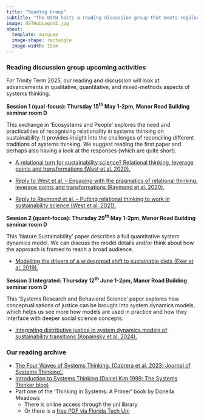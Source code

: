 ```yaml
---
title: "Reading Group"
subtitle: "The OSTH hosts a reading discussion group that meets regularly during Oxford term time."
image: OSTHubLogoV2.jpg
about:
  template: marquee
  image-shape: rectangle
  image-width: 15em
---
```


### Reading discussion group upcoming activities

For Trinity Term 2025, our reading and discussion will look at advancements in qualitative, quantitative, and mixed-methods aspects of systems thinking.

**Session 1 (qual-focus): Thursday 15^th^ May 1-2pm, Manor Road Building seminar room D**

This exchange in ‘Ecosystems and People’ explores the need and practicalities of recognising relationality in systems thinking on sustainability. It provides insight into the challenges of reconciling different traditions of systems thinking. We suggest reading the first paper and perhaps also having a look at the responses (which are quite short).

-   [[A relational turn for sustainability science? Relational thinking, leverage points and transformations (West et al. 2020).]{.underline}](https://www.tandfonline.com/doi/full/10.1080/26395916.2020.1814417#abstract "https://www.tandfonline.com/doi/full/10.1080/26395916.2020.1814417#abstract")

-   [[Reply to West et al. – Engaging with the pragmatics of relational thinking, leverage points and transformations (Raymond et al. 2020).]{.underline}](https://www.tandfonline.com/doi/full/10.1080/26395916.2020.1867645#abstract "https://www.tandfonline.com/doi/full/10.1080/26395916.2020.1867645#abstract")

-   [[Reply to Raymond et al. – Putting relational thinking to work in sustainability science (West et al. 2021).]{.underline}](https://www.tandfonline.com/doi/full/10.1080/26395916.2021.1898477#d1e319 "https://www.tandfonline.com/doi/full/10.1080/26395916.2021.1898477#d1e319")

**Session 2 (quant-focus): Thursday 29^th^ May 1-2pm, Manor Road Building seminar room D**

This 'Nature Sustainability' paper describes a full quantitative system dynamics model. We can discuss the model details and/or think about how the approach is framed to reach a broad audience.

-   [[Modelling the drivers of a widespread shift to sustainable diets (Eker et al. 2019).]{.underline}](https://www.nature.com/articles/s41893-019-0331-1 "https://www.nature.com/articles/s41893-019-0331-1")

**Session 3 Integrated: Thursday 12^th^ June 1-2pm, Manor Road Building seminar room D**

This 'Systems Research and Behavioral Science' paper explores how conceptualisations of justice can be brought into system dynamics models, which helps us see more how models are used in practice and how they interface with deeper social science concepts.

-   [[Integrating distributive justice in system dynamics models of sustainability transitions (Kopainsky et al. 2024).]{.underline}](https://onlinelibrary.wiley.com/doi/10.1002/sres.3038 "https://onlinelibrary.wiley.com/doi/10.1002/sres.3038")

### Our reading archive

-   [The Four Waves of Systems Thinking. (Cabrera et al. 2023; Journal of Systems Thinking).](https://www.scienceopen.com/hosted-document?doi=10.54120/jost.000051)
-   [Introduction to Systems Thinking (Daniel Kim 1999; The Systems Thinker blog)](https://thesystemsthinker.com/introduction-to-systems-thinking/)
-   Part one of the ‘Thinking in Systems: A Primer’ book by Donella Meadows
    -   There is online access through the uni library
    -   Or there is a [free PDF via Florida Tech Uni](https://research.fit.edu/media/site-specific/researchfitedu/coast-climate-adaptation-library/climate-communications/psychology-amp-behavior/Meadows-2008.-Thinking-in-Systems.pdf)

